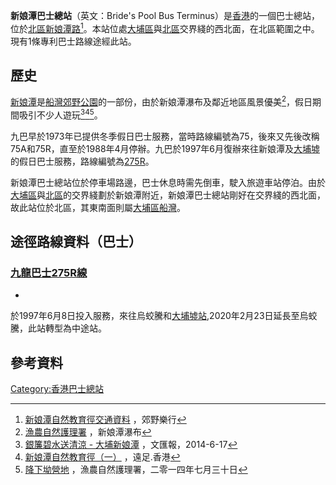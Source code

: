 {{Infobox HK Bus terminus
| image = 
| name = 新娘潭巴士總站
| engname = Bride's Pool Bus Terminus
| district = [[北區_(香港)|北區]]
| area = [[新娘潭|新娘潭]]
| street = [[新娘潭路|新娘潭路]]
| opendate = 
| terminate =
| via = [[九巴|九巴]]<br>[[九龍巴士275R線|275R]]
| feeder = 
| nearbystreets = [[新娘潭路|新娘潭路]]
| nearbysights = [[船灣郊野公園|船灣郊野公園]]
| notes =
| alternative = 
| bgcolor = green
| fontcolor = white 
}}
'''新娘潭巴士總站'''（英文：Bride's Pool Bus Terminus）是[[香港|香港]]的一個巴士總站，位於[[北區_(香港)|北區]][[新娘潭路|新娘潭路]]<ref>[http://hiking.gov.hk/chi/trail_list/nature_Trail/BridesPool_Nature_Trail/Transport.htm 新娘潭自然教育徑交通資料] {{Wayback|url=http://hiking.gov.hk/chi/trail_list/nature_Trail/BridesPool_Nature_Trail/Transport.htm |date=20141006202337 }}，郊野樂行</ref>。本站位處[[大埔區|大埔區]]與[[北區_(香港)|北區]]交界綫的西北面，在北區範圍之中。現有1條專利巴士路線途經此站。

==歷史==
[[新娘潭|新娘潭]]是[[船灣郊野公園|船灣郊野公園]]的一部份，由於新娘潭瀑布及鄰近地區風景優美<ref>[http://www.afcd.gov.hk/tc_chi/country/cou_vis/cou_vis_cou/cou_vis_cou_pce/cou_vis_cou_pce.html 漁農自然護理署] {{Wayback|url=http://www.afcd.gov.hk/tc_chi/country/cou_vis/cou_vis_cou/cou_vis_cou_pce/cou_vis_cou_pce.html |date=20191109011240 }}，新娘潭瀑布</ref>，假日期間吸引不少人遊玩<ref>[http://paper.wenweipo.com/2014/06/17/zt1406170008.htm 銀簾碧水送清涼 - 大埔新娘潭] {{Wayback|url=http://paper.wenweipo.com/2014/06/17/zt1406170008.htm |date=20160604111859 }}，文匯報，2014-6-17</ref><ref>[http://www.hike.hk/load.jsp?route=bpool&page=1 新娘潭自然教育徑（一）] {{Wayback|url=http://www.hike.hk/load.jsp?route=bpool&page=1 |date=20170606055433 }}，遠足.香港</ref><ref>[http://www.afcd.gov.hk/tc_chi/country/cou_vis/cou_vis_cam/cou_vis_cam_cam/cou_vis_cam_cam_40.html 降下坳營地] {{Wayback|url=http://www.afcd.gov.hk/tc_chi/country/cou_vis/cou_vis_cam/cou_vis_cam_cam/cou_vis_cam_cam_40.html |date=20140519100715 }}，漁農自然護理署，二零一四年七月三十日</ref>。

九巴早於1973年已提供冬季假日巴士服務，當時路線編號為75，後來又先後改稱75A和75R，直至於1988年4月停辦。九巴於1997年6月復辦來往新娘潭及[[大埔墟|大埔墟]]的假日巴士服務，路線編號為[[九龍巴士275R線|275R]]。

新娘潭巴士總站位於停車場路邊，巴士休息時需先倒車，駛入旅遊車站停泊。由於[[大埔區|大埔區]]與[[北區_(香港)|北區]]的交界綫劃於新娘潭附近，新娘潭巴士總站剛好在交界綫的西北面，故此站位於北區，其東南面則屬[[大埔區|大埔區]][[船灣|船灣]]。

==途徑路線資料（巴士）==
===[[九龍巴士275R線|九龍巴士275R線]]===
*{{HK Bus Route KLNT|275R|inline}}
於1997年6月8日投入服務，來往烏蛟騰和[[大埔墟站公共運輸交匯處|大埔墟站]],2020年2月23日延長至烏蛟騰，此站轉型為中途站。

==參考資料==
<references/>

[[Category:香港巴士總站|Category:香港巴士總站]]